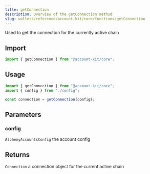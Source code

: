 ```yaml
---
title: getConnection
description: Overview of the getConnection method
slug: wallets/reference/account-kit/core/functions/getConnection
---
```


Used to get the connection for the currently active chain

## Import

```ts
import { getConnection } from "@account-kit/core";
```

## Usage

```ts
import { getConnection } from "@account-kit/core";
import { config } from "./config";

const connection = getConnection(config);
```

## Parameters

### config

`AlchemyAccountsConfig`
the account config

## Returns

`Connection`
a connection object for the current active chain
